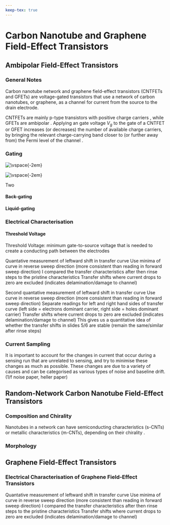 ```yaml
---
keep-tex: true
---
```


# Carbon Nanotube and Graphene Field-Effect Transistors

## Ambipolar Field-Effect Transistors

### General Notes {#sec-general-FETs}

Carbon nanotube network and graphene field-effect transistors (CNTFETs and GFETs) are voltage-gated transistors that use a network of carbon nanotubes, or graphene, as a channel for current from the source to the drain electrode.

CNTFETs are mainly p-type transistors with positive charge carriers \cite{martel_single-_1998,kong_nanotube_2000}, while GFETs are ambipolar \cite{ohno_chemical_2010}. Applying an gate voltage $V_g$ to the gate of a CNTFET or GFET increases (or decreases) the number of available charge carriers, by bringing the relevant charge-carrying band closer to (or further away from) the Fermi level of the channel \cite{sze_semiconductor_devices_2007}.




### Gating {#sec-gating}


::: {.custom-figure-class #fig-gating-schematics layout="[[47.5,-5,47.5]]"}

![$\vspace{-2em}$](figures/ch2/back-gate-schematic_edited.png)
<span class="subfigure-label"></span>

![$\vspace{-2em}$](figures/ch2/liquid-gate-schematic_edited.png)
<span class="subfigure-label"></span>

Two 
:::


#### Back-gating {.unnumbered}

#### Liquid-gating {.unnumbered}

### Electrical Characterisation

#### Threshold Voltage {.unnumbered}

Threshold Voltage: minimum gate-to-source voltage that is needed to create a conducting path between the electrodes

Quantative measurement of leftward shift in transfer curve
Use minima of curve in reverse sweep direction (more consistent than reading in forward sweep direction)
I compared the transfer characteristics after then rinse steps to the pristine characteristics
Transfer shifts where current drops to zero are excluded (indicates delamination/damage to channel)

Second quantative measurement of leftward shift in transfer curve
Use curve in reverse sweep direction (more consistent than reading in forward sweep direction)
Separate readings for left and right hand sides of transfer curve (left side = electrons dominant carrier, right side = holes dominant carrier)
Transfer shifts where current drops to zero are excluded (indicates delamination/damage to channel)
This gives us a quantitative idea of whether the transfer shifts in slides 5/6 are stable (remain the same/similar after rinse steps)

### Current Sampling

It is important to account for the changes in current that occur during a sensing run that are unrelated to sensing, and try to minimise these changes as much as possible. These changes are due to a variety of causes and can be categorised as various types of noise and baseline drift. (1/f noise paper, heller paper)

## Random-Network Carbon Nanotube Field-Effect Transistors

### Composition and Chirality

Nanotubes in a network can have semiconducting characteristics (s-CNTs) or metallic characteristics (m-CNTs), depending on their chirality \cite{martel_single-_1998,kong_nanotube_2000}.

### Morphology


## Graphene Field-Effect Transistors

### Electrical Characterisation of Graphene Field-Effect Transistors

Quantative measurement of leftward shift in transfer curve
Use minima of curve in reverse sweep direction (more consistent than reading in forward sweep direction)
I compared the transfer characteristics after then rinse steps to the pristine characteristics
Transfer shifts where current drops to zero are excluded (indicates delamination/damage to channel)
